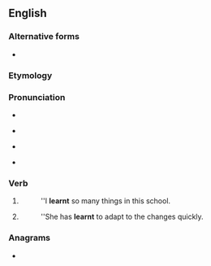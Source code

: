 ==English==

===Alternative forms===
* {{l|en|learned}} {{qualifier|Standard US English spelling|Canadian}}

===Etymology===
{{suffix|learn|t|lang=en}}

===Pronunciation===
* {{audio|en-uk-learnt.ogg|Audio (UK)|lang=en}}
* {{a|Received Pronunciation|Australia}} {{IPA|/ˈlɜːnt/|lang=en}}
* {{a|General American|Canada}} {{IPA|/ˈlɝnt/|lang=en}}
* {{rhymes|ɜː(r)nt|lang=en}}

===Verb===
{{head|en|verb form}}

# {{lb|en|British|New England|AAVE|Ireland|Australia|New Zealand|alternative in|_|US|Canada}} {{en-simple past of|learn}}
#: ''I '''learnt''' so many things in this school.
# {{lb|en|UK|New England|AAVE|Ireland|Australia|New Zealand|alternative in|_|US|Canada}} {{past participle of|learn|lang=en}}
#: ''She has '''learnt''' to adapt to the changes quickly.

===Anagrams===
* {{anagrams|en|Antler|Lenart|altern|antler|rental}}